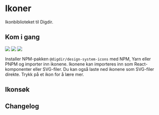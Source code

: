 
<Meta title='Ikoner' />

# Ikoner

Ikonbiblioteket til Digdir.

## Kom i gang

[![](https://img.shields.io/npm/v/@digdir/ds-core-react?label=@digdir/ds-core-react&color=0051be)](https://www.npmjs.com/package/@digdir/ds-core-react)
[![](https://img.shields.io/badge/build-passing-brightgreen)](https://www.npmjs.com/package/@digdir/ds-core-react)
[![](https://img.shields.io/badge/licence-BSD3-yellowgreen?color=yellowgreen)](https://opensource.org/licenses/BSD-3-Clause)

Installer NPM-pakken `@digdir/design-system-icons` med NPM, Yarn eller PNPM og importer inn ikonene. Ikonene kan importeres inn som React-komponenter eller SVG-filer.
Du kan også laste ned ikonene som SVG-filer direkte. Trykk på et ikon for å lære mer.

## Ikonsøk

<IconSearch />

## Changelog
